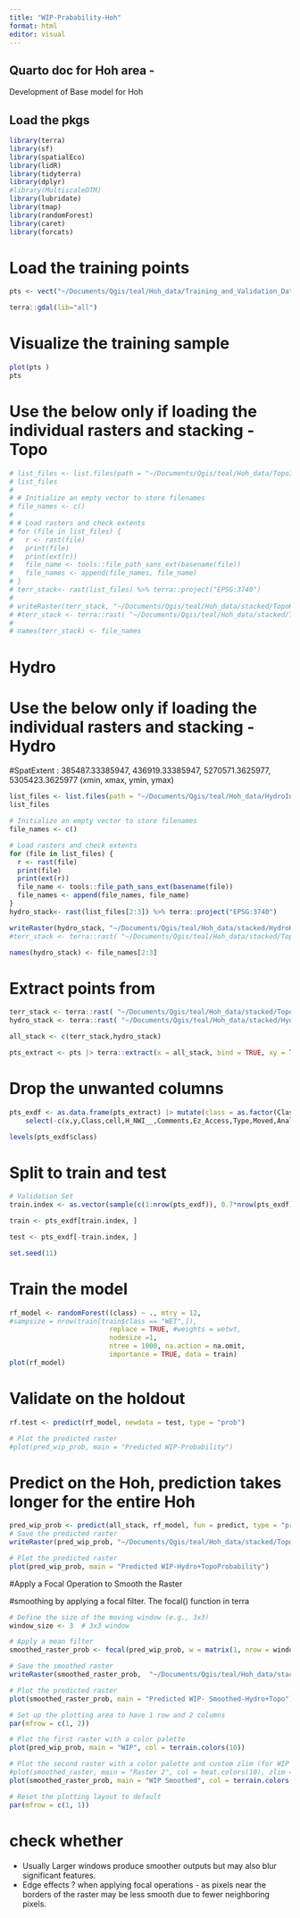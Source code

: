 ```yaml
---
title: "WIP-Prabability-Hoh"
format: html
editor: visual
---
```


## Quarto doc for Hoh area - 

Development of Base model for Hoh

## Load the pkgs

```r
library(terra)
library(sf)
library(spatialEco)
library(lidR)
library(tidyterra)
library(dplyr)
#library(MultiscaleDTM)
library(lubridate)
library(tmap)
library(randomForest)
library(caret)
library(forcats)
```

# Load the training points

```r
pts <- vect("~/Documents/Qgis/teal/Hoh_data/Training_and_Validation_Data/Hoh_labelled_sample_points_using NWI_prlimmodel_07182022.shp") %>% terra::project("EPSG:3740")

terra::gdal(lib="all")
```

# Visualize the training sample

```r
plot(pts )
pts
```

# Use the below only if loading the individual rasters and stacking - Topo
```r
# list_files <- list.files(path = "~/Documents/Qgis/teal/Hoh_data/TopoIndices", full.names = TRUE, pattern = ".tif$", include.dirs = FALSE)
# list_files
# 
# # Initialize an empty vector to store filenames
# file_names <- c()
# 
# # Load rasters and check extents
# for (file in list_files) {
#   r <- rast(file)
#   print(file)
#   print(ext(r))
#   file_name <- tools::file_path_sans_ext(basename(file))
#   file_names <- append(file_names, file_name)
# }
# terr_stack<- rast(list_files) %>% terra::project("EPSG:3740")
# 
# writeRaster(terr_stack, "~/Documents/Qgis/teal/Hoh_data/stacked/TopoHoh-stacked.tif",  gdal=c("COMPRESS=LZW"),overwrite=TRUE)
# #terr_stack <- terra::rast( "~/Documents/Qgis/teal/Hoh_data/stacked/TopoHoh-stacked.tif")
# 
# names(terr_stack) <- file_names
```

# Hydro 
# Use the below only if loading the individual rasters and stacking - Hydro
#SpatExtent : 385487.33385947, 436919.33385947, 5270571.3625977, 5305423.3625977 (xmin, xmax, ymin, ymax)
```r
list_files <- list.files(path = "~/Documents/Qgis/teal/Hoh_data/HydroIndices", full.names = TRUE, pattern = ".tif$", include.dirs = FALSE)
list_files

# Initialize an empty vector to store filenames
file_names <- c()

# Load rasters and check extents
for (file in list_files) {
  r <- rast(file)
  print(file)
  print(ext(r))
  file_name <- tools::file_path_sans_ext(basename(file))
  file_names <- append(file_names, file_name)
}
hydro_stack<- rast(list_files[2:3]) %>% terra::project("EPSG:3740")

writeRaster(hydro_stack, "~/Documents/Qgis/teal/Hoh_data/stacked/HydroHoh-stacked.tif",   gdal=c("COMPRESS=LZW","TILED=YES", "BLOCKXSIZE=256", "BLOCKYSIZE=256"),overwrite=TRUE)
#terr_stack <- terra::rast( "~/Documents/Qgis/teal/Hoh_data/stacked/TopoHoh-stacked.tif")

names(hydro_stack) <- file_names[2:3]
```

# Extract points from

```r
terr_stack <- terra::rast( "~/Documents/Qgis/teal/Hoh_data/stacked/TopoHoh-stacked.tif")
hydro_stack <- terra::rast( "~/Documents/Qgis/teal/Hoh_data/stacked/HydroHoh-stacked.tif")

all_stack <- c(terr_stack,hydro_stack)

pts_extract <- pts |> terra::extract(x = all_stack, bind = TRUE, xy = TRUE) 
```

# Drop the unwanted columns

```r
pts_exdf <- as.data.frame(pts_extract) |> mutate(class = as.factor(Class)) |> 
    select(-c(x,y,Class,cell,H_NWI__,Comments,Ez_Access,Type,Moved,Analyst,FLAG,Analyst2,PrevClass,Field,Class_simp,Source,AJS_CLASS,HGM,MH_Class,MH_HGM,Uncertaint)) %>% filter(class %in% c('UPL','WET')) %>% arrange(class) %>%  droplevels() %>%  as.data.frame()

levels(pts_exdf$class) 
```

# Split to train and test

```r
# Validation Set 
train.index <- as.vector(sample(c(1:nrow(pts_exdf)), 0.7*nrow(pts_exdf), replace=F))

train <- pts_exdf[train.index, ]

test <- pts_exdf[-train.index, ]

set.seed(11)
```

# Train the model

```r
rf_model <- randomForest((class) ~ ., mtry = 12, 
#sampsize = nrow(train[train$class == "WET",]),
                         replace = TRUE, #weights = wetwt, 
                         nodesize =1,
                         ntree = 1000, na.action = na.omit,
                         importance = TRUE, data = train)
plot(rf_model)

```

# Validate on the holdout

```r
rf.test <- predict(rf_model, newdata = test, type = "prob")

# Plot the predicted raster
#plot(pred_wip_prob, main = "Predicted WIP-Probability")
```

# Predict on the Hoh, prediction takes longer for the entire Hoh

```r
pred_wip_prob <- predict(all_stack, rf_model, fun = predict, type = "prob")
# Save the predicted raster
writeRaster(pred_wip_prob, "~/Documents/Qgis/teal/Hoh_data/stacked/TopoHydroHoh-predicted-wip-prob.tif", gdal=c("COMPRESS=LZW"),overwrite = TRUE)

# Plot the predicted raster
plot(pred_wip_prob, main = "Predicted WIP-Hydro+TopoProbability")

```

#Apply a Focal Operation to Smooth the Raster

#smoothing by applying a focal filter. The focal() function in terra

```r
# Define the size of the moving window (e.g., 3x3)
window_size <- 3  # 3x3 window

# Apply a mean filter
smoothed_raster_prob <- focal(pred_wip_prob, w = matrix(1, nrow = window_size, ncol = window_size), fun = mean, na.rm = TRUE)

# Save the smoothed raster
writeRaster(smoothed_raster_prob,  "~/Documents/Qgis/teal/Hoh_data/stacked/TopoHydroHoh-predicted-wip-smoothed-prbability.tif", gdal=c("COMPRESS=LZW"),overwrite = TRUE)

# Plot the predicted raster
plot(smoothed_raster_prob, main = "Predicted WIP- Smoothed-Hydro+Topo")
```

```r
# Set up the plotting area to have 1 row and 2 columns
par(mfrow = c(1, 2))

# Plot the first raster with a color palette
plot(pred_wip_prob, main = "WIP", col = terrain.colors(10))

# Plot the second raster with a color palette and custom zlim (for WIP Probability)
#plot(smoothed_raster, main = "Raster 2", col = heat.colors(10), zlim = c(0, 100))
plot(smoothed_raster_prob, main = "WIP Smoothed", col = terrain.colors(10))

# Reset the plotting layout to default
par(mfrow = c(1, 1))
```

# check whether

-   Usually Larger windows produce smoother outputs but may also blur significant features.
-   Edge effects ? when applying focal operations - as pixels near the borders of the raster may be less smooth due to fewer neighboring pixels.
